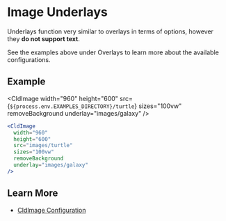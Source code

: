 
# Image Underlays

Underlays function very similar to overlays in terms of options, however they **do not support text**.

See the examples above under Overlays to learn more about the available configurations.

## Example

<CldImage
  width="960"
  height="600"
  src={`${process.env.EXAMPLES_DIRECTORY}/turtle`}
  sizes="100vw"
  removeBackground
  underlay="images/galaxy"
/>

```jsx
<CldImage
  width="960"
  height="600"
  src="images/turtle"
  sizes="100vw"
  removeBackground
  underlay="images/galaxy"
/>
```

## Learn More
* [CldImage Configuration](/components/cldimage/configuration)
